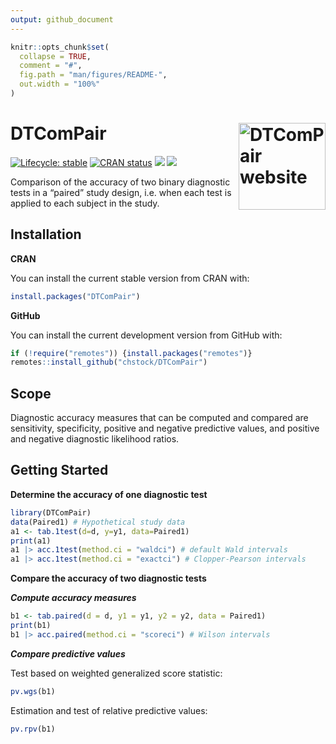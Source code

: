 ```yaml
---
output: github_document
---
```


<!-- README.md is generated from README.Rmd. Please edit that file -->

```r
knitr::opts_chunk$set(
  collapse = TRUE,
  comment = "#",
  fig.path = "man/figures/README-",
  out.width = "100%"
)
```

# DTComPair <a href="https://chstock.github.io/DTComPair/"><img src="man/figures/logo.png" align="right" height="139" alt="DTComPair website" /></a>


<!-- badges: start -->
[![Lifecycle: stable](https://img.shields.io/badge/lifecycle-stable-brightgreen.svg)](https://lifecycle.r-lib.org/articles/stages.html#stable)
[![CRAN status](https://www.r-pkg.org/badges/version/DTComPair)](https://CRAN.R-project.org/package=DTComPair)
[![](http://cranlogs.r-pkg.org/badges/last-month/DTComPair)](https://cran.r-project.org/package=DTComPair)
[![](http://cranlogs.r-pkg.org/badges/grand-total/DTComPair)](https://cran.r-project.org/package=DTComPair)
<!-- badges: end -->

Comparison of the accuracy of two binary diagnostic tests in a "paired" study design, i.e. when each test is applied to each subject in the study.


## Installation

**CRAN**

You can install the current stable version from CRAN with:

```r
install.packages("DTComPair")
```

**GitHub**

You can install the current development version from GitHub with:

```r
if (!require("remotes")) {install.packages("remotes")}
remotes::install_github("chstock/DTComPair")
```

## Scope

Diagnostic accuracy measures that can be computed and compared are sensitivity, specificity, positive and negative predictive values, and positive and negative diagnostic likelihood ratios.  


## Getting Started

**Determine the accuracy of one diagnostic test**

```r
library(DTComPair)
data(Paired1) # Hypothetical study data
a1 <- tab.1test(d=d, y=y1, data=Paired1)
print(a1)
a1 |> acc.1test(method.ci = "waldci") # default Wald intervals
a1 |> acc.1test(method.ci = "exactci") # Clopper-Pearson intervals
```

**Compare the accuracy of two diagnostic tests**

***Compute accuracy measures***
```r
b1 <- tab.paired(d = d, y1 = y1, y2 = y2, data = Paired1)
print(b1)
b1 |> acc.paired(method.ci = "scoreci") # Wilson intervals
```

***Compare predictive values***

Test based on weighted generalized score statistic:
```r
pv.wgs(b1)  
```


Estimation and test of relative predictive values:
```r
pv.rpv(b1)
```


